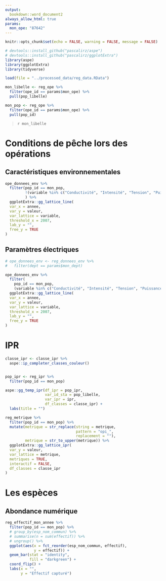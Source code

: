 ```yaml
---
output:
  bookdown::word_document2
always_allow_html: true
params:
  mon_ope: "87642"
---
```


```r
knitr::opts_chunk$set(echo = FALSE, warning = FALSE, message = FALSE)
```




```r
# devtools::install_github("pascalirz/aspe")
# devtools::install_github("pascalirz/ggplotExtra")
library(aspe)
library(ggplotExtra)
library(tidyverse)

load(file = "../processed_data/reg_data.RData")
```

```r
mon_libelle <- reg_ope %>% 
  filter(ope_id == params$mon_ope) %>% 
  pull(pop_libelle)

mon_pop <- reg_ope %>% 
  filter(ope_id == params$mon_ope) %>% 
  pull(pop_id)
```

>`r mon_libelle`


# Conditions de pêche lors des opérations

## Caractéristiques environnementales

```r
ope_donnees_env %>% 
  filter(pop_id == mon_pop,
         !(variable %in% c("Conductivité", "Intensité", "Tension", "Puissance"))
         ) %>% 
  ggplotExtra::gg_lattice_line(
  var_x = annee,
  var_y = valeur,
  var_lattice = variable,
  threshold_x = 2007,
  lab_y = "",
  free_y = TRUE
)
```

## Paramètres électriques


```r
# ope_donnees_env <- reg_donnees_env %>% 
#   filter(dept == params$mon_dept) 

ope_donnees_env %>% 
  filter(
    pop_id == mon_pop,
    (variable %in% c("Conductivité", "Intensité", "Tension", "Puissance"))) %>% 
  ggplotExtra::gg_lattice_line(
  var_x = annee,
  var_y = valeur,
  var_lattice = variable,
  threshold_x = 2007,
  lab_y = "",
  free_y = TRUE
)
```

# IPR

```r
classe_ipr <- classe_ipr %>%
  aspe::ip_completer_classes_couleur()


pop_ipr <- reg_ipr %>%
  filter(pop_id == mon_pop)

aspe::gg_temp_ipr(df_ipr = pop_ipr,
                  var_id_sta = pop_libelle,
                  var_ipr = ipr,
                  df_classes = classe_ipr) +
  labs(title = "")
```

```r
reg_metrique %>% 
  filter(pop_id == mon_pop) %>% 
  mutate(metrique = str_replace(string = metrique,
                                pattern = "opi_",
                                replacement = ""),
         metrique = str_to_upper(metrique)) %>% 
  ggplotExtra::gg_lattice_ipr(
  var_y = valeur,
  var_lattice = metrique,
  metriques = TRUE,
  interactif = FALSE,
  df_classes = classe_ipr
)
```

# Les espèces

## Abondance numérique

```r
reg_effectif_mon_annee %>%
  filter(pop_id == mon_pop) %>% 
  # group_by(esp_nom_commun) %>% 
  # summarise(n = sum(effectif)) %>% 
  # ungroup() %>% 
  ggplot(aes(x = fct_reorder(esp_nom_commun, effectif),
             y = effectif)) +
  geom_bar(stat = "identity",
           fill = "darkgreen") +
  coord_flip() +
  labs(x = "",
       y = "Effectif capturé")
```
